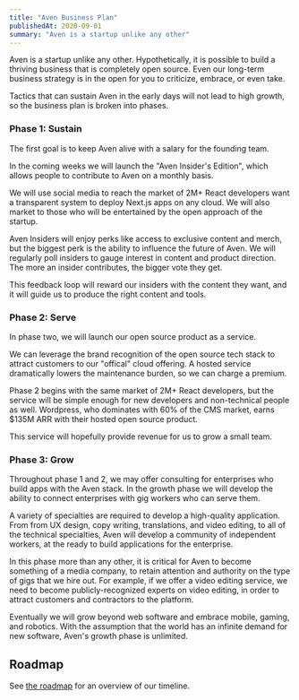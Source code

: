 ```yaml
---
title: "Aven Business Plan"
publishedAt: 2020-09-01
summary: "Aven is a startup unlike any other"
---
```


Aven is a startup unlike any other. Hypothetically, it is possible to build a thriving business that is completely open source. Even our long-term business strategy is in the open for you to criticize, embrace, or even take.



Tactics that can sustain Aven in the early days will not lead to high growth, so the business plan is broken into phases.

### Phase 1: Sustain

The first goal is to keep Aven alive with a salary for the founding team.

In the coming weeks we will launch the "Aven Insider's Edition", which allows people to contribute to Aven on a monthly basis.

We will use social media to reach the market of 2M+ React developers want a transparent system to deploy Next.js apps on any cloud. We will also market to those who will be entertained by the open approach of the startup.

Aven Insiders will enjoy perks like access to exclusive content and merch, but the biggest perk is the ability to influence the future of Aven. We will regularly poll insiders to gauge interest in content and product direction. The more an insider contributes, the bigger vote they get.

This feedback loop will reward our insiders with the content they want, and it will guide us to produce the right content and tools.


### Phase 2: Serve

In phase two, we will launch our open source product as a service.

We can leverage the brand recognition of the open source tech stack to attract customers to our "offical" cloud offering. A hosted service dramatically lowers the maintenance burden, so we can charge a premium.

Phase 2 begins with the same market of 2M+ React developers, but the service will be simple enough for new developers and non-technical people as well. Wordpress, who dominates with 60% of the CMS market, earns $135M ARR with their hosted open source product.

This service will hopefully provide revenue for us to grow a small team.


### Phase 3: Grow

Throughout phase 1 and 2, we may offer consulting for enterprises who build apps with the Aven stack. In the growth phase we will develop the ability to connect enterprises with gig workers who can serve them.

A variety of specialties are required to develop a high-quality application. From from UX design, copy writing, translations, and video editing, to all of the technical specialties, Aven will develop a community of independent workers, at the ready to build applications for the enterprise.

In this phase more than any other, it is critical for Aven to become something of a media company, to retain attention and authority on the type of gigs that we hire out. For example, if we offer a video editing service, we need to become publicly-recognized experts on video editing, in order to attract customers and contractors to the platform. 

Eventually we will grow beyond web software and embrace mobile, gaming, and robotics. With the assumption that the world has an infinite demand for new software, Aven's growth phase is unlimited.


## Roadmap

See [the roadmap](/roadmap) for an overview of our timeline.

<!--- © Aven LLC and Aven Contributors. Licensed under Creative Commons BY-NC-SA 4.0 https://creativecommons.org/licenses/by-nc-sa/4.0/ -->
